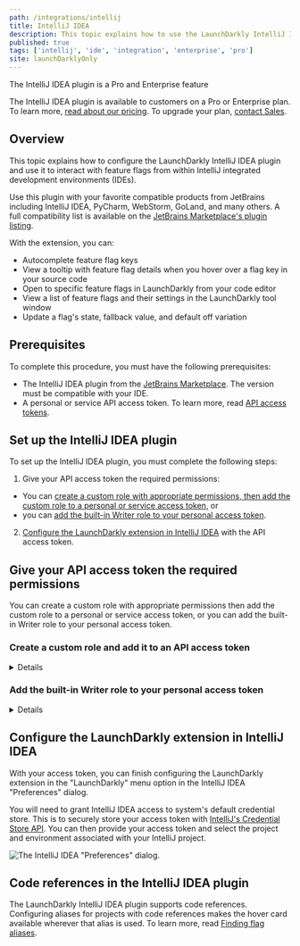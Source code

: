 ```yaml
---
path: /integrations/intellij
title: IntelliJ IDEA
description: This topic explains how to use the LaunchDarkly IntelliJ IDEA plugin to interact with feature flags from within IntelliJ IDEs.
published: true
tags: ['intellij', 'ide', 'integration', 'enterprise', 'pro']
site: launchDarklyOnly
---
```


<Callout intent="primary">
  <CalloutTitle>The IntelliJ IDEA plugin is a Pro and Enterprise feature</CalloutTitle>
  <CalloutDescription>

The IntelliJ IDEA plugin is available to customers on a Pro or Enterprise plan. To learn more, [read about our pricing](https://launchdarkly.com/pricing/). To upgrade your plan, [contact Sales](https://launchdarkly.com/contact-sales/).

  </CalloutDescription>
</Callout>

## Overview

This topic explains how to configure the LaunchDarkly IntelliJ IDEA plugin and use it to interact with feature flags from within IntelliJ integrated development environments (IDEs).

Use this plugin with your favorite compatible products from JetBrains including IntelliJ IDEA, PyCharm, WebStorm, GoLand, and many others. A full compatibility list is available on the [JetBrains Marketplace's plugin listing](https://plugins.jetbrains.com/plugin/15159-launchdarkly).

With the extension, you can:

- Autocomplete feature flag keys
- View a tooltip with feature flag details when you hover over a flag key in your source code
- Open to specific feature flags in LaunchDarkly from your code editor
- View a list of feature flags and their settings in the LaunchDarkly tool window
- Update a flag's state, fallback value, and default off variation

## Prerequisites

To complete this procedure, you must have the following prerequisites:

- The IntelliJ IDEA plugin from the [JetBrains Marketplace](https://plugins.jetbrains.com/plugin/15159-launchdarkly/versions). The version must be compatible with your IDE.
- A personal or service API access token. To learn more, read [API access tokens](/home/account-security/api-access-tokens).

## Set up the IntelliJ IDEA plugin

To set up the IntelliJ IDEA plugin, you must complete the following steps:

1. Give your API access token the required permissions:
  - You can [create a custom role with appropriate permissions, then add the custom role to a personal or service access token](#create-a-custom-role-and-add-it-to-an-api-access-token), or
  - you can [add the built-in Writer role to your personal access token](#add-the-built-in-writer-role-to-your-personal-access-token).
2. [Configure the LaunchDarkly extension in IntelliJ IDEA](#configuring-the-launchdarkly-extension-intellij-idea) with the API access token.

## Give your API access token the required permissions

You can create a custom role with appropriate permissions then add the custom role to a personal or service access token, or you can add the built-in Writer role to your personal access token.

### Create a custom role and add it to an API access token

<Details summary="Expand Create a custom role and add it to an API access token">

<Callout intent="primary">
<CalloutTitle>Service tokens and custom roles are Enterprise features</CalloutTitle>
<CalloutDescription>

Service tokens and custom roles are available to customers on an Enterprise plan. To learn more, [read about our pricing](https://launchdarkly.com/pricing/). To upgrade your plan, [contact Sales](https://launchdarkly.com/contact-sales/).

</CalloutDescription>
</Callout>

The following example policy allows read access to all projects and write access to the minimal set of fields the plugin is able to update.

To create a custom role for the API access token:

1. Navigate to the **Account settings** page.
2. Click into the **Roles** tab.
3. Click **Create role**. The "Create custom role" panel appears.
4. Give the custom role a human-readable name.
5. Click **Advanced editor**. 
6. Enter this policy in the "Role policy" field:

<CodeTabs
  defaultValue="json"
  values={[
    { label: 'Read access to all and write access to some projects', value: 'json', },
  ]
}>

<CodeTabItem value="json">

```json
[
  {
    "effect": "allow",
    "actions": ["viewProject"],
    "resources": ["proj/*"]
  },
  {
    "effect": "allow",
    "actions": [
      "updateOn",
      "updateFallthrough",
      "updateOffVariation"
    ],
    "resources": ["proj/*:env/*:flag/*"]
  }
]
```

</CodeTabItem>
</CodeTabs>

7. Click **Save role**.

</Details>

### Add the built-in Writer role to your personal access token

<Details summary="Expand Add the built-in Writer role to your personal access token">

To toggle flags from your IDE, you must generate the access token with a Writer role. A Reader role is sufficient for viewing flag information.

To add the built-in Writer role to a personal access token:

1. Navigate to the **Account settings** page.
2. Click into the **Authorization** tab.
3. Find the personal access token you want to add permissions to and select "Edit token" from its **overflow menu**. The "Edit" panel appears.
4. In the **Role** menu, select "Writer."
5. Click **Save token**.

Your personal token now has the Writer role.

</Details>

## Configure the LaunchDarkly extension in IntelliJ IDEA

With your access token, you can finish configuring the LaunchDarkly extension in the "LaunchDarkly" menu option in the IntelliJ IDEA "Preferences" dialog.

You will need to grant IntelliJ IDEA access to system's default credential store. This is to securely store your access token with [IntelliJ's Credential Store API](https://plugins.jetbrains.com/docs/intellij/persisting-sensitive-data.html). You can then provide your access token and select the project and environment associated with your IntelliJ project.

![The IntelliJ IDEA "Preferences" dialog.](intellij-configuration.png)

## Code references in the IntelliJ IDEA plugin

The LaunchDarkly IntelliJ IDEA plugin supports code references. Configuring aliases for projects with code references makes the hover card available wherever that alias is used. To learn more, read [Finding flag aliases](/home/code/code-references#finding-flag-aliases).
